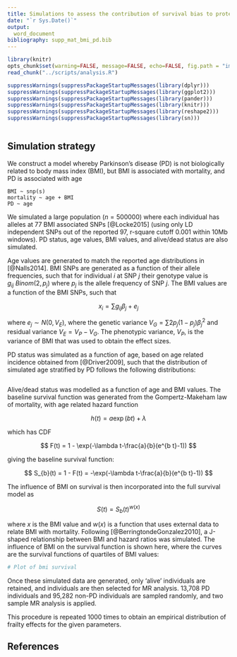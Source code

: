 ```yaml
---
title: Simulations to assess the contribution of survival bias to protective associations of body mass index and Parkinson's disease
date: "`r Sys.Date()`"
output: 
  word_document
bibliography: supp_mat_bmi_pd.bib
---
```


```r
library(knitr)
opts_chunk$set(warning=FALSE, message=FALSE, echo=FALSE, fig.path = "images/")
read_chunk("../scripts/analysis.R")
```

```r
suppressWarnings(suppressPackageStartupMessages(library(dplyr)))
suppressWarnings(suppressPackageStartupMessages(library(ggplot2)))
suppressWarnings(suppressPackageStartupMessages(library(pander)))
suppressWarnings(suppressPackageStartupMessages(library(knitr)))
suppressWarnings(suppressPackageStartupMessages(library(reshape2)))
suppressWarnings(suppressPackageStartupMessages(library(sn)))
```

```r

```


## Simulation strategy

We construct a model whereby Parkinson's disease (PD) is not biologically related to body mass index (BMI), but BMI is associated with mortality, and PD is associated with age

```
BMI ~ snp(s)
mortality ~ age + BMI
PD ~ age
```

We simulated a large population ($n=500000$) where each individual has alleles at 77 BMI associated SNPs [@Locke2015]  (using only LD independent SNPs out of the reported 97, r-square cutoff 0.001 within 10Mb windows). PD status, age values, BMI values, and alive/dead status are also simulated.

Age values are generated to match the reported age distributions in [@Nalls2014]. BMI SNPs are generated as a function of their allele frequencies, such that for individual $i$ at SNP $j$ their genotype value is $g_{ij} ~ Binom(2, p_{j})$ where $p_{j}$ is the allele frequency of SNP $j$. The BMI values are a function of the BMI SNPs, such that

$$
x_{i} = \sum g_{ij} \beta_{j} + e_{j}
$$

where $e_{j} \sim N(0, V_E)$, where the genetic variance $V_G = \sum 2p_{j}(1-p_{j})\beta_j^2$ and residual variance $V_E = V_P - V_G$. The phenotypic variance, $V_P$, is the variance of BMI that was used to obtain the effect sizes.

PD status was simulated as a function of age, based on age related incidence obtained from [@Driver2009], such that the distribution of simulated age stratified by PD follows the following distributions:

```r

```

Alive/dead status was modelled as a function of age and BMI values. The baseline survival function was generated from the Gompertz-Makeham law of mortality, with age related hazard function

$$
h(t) = a \exp(bt) + \lambda
$$

which has CDF

$$
F(t) = 1 - \exp(-\lambda t-\frac{a}{b}(e^{b t}-1))
$$

giving the baseline survival function:

$$
S_{b}(t) = 1 - F(t) = -\exp(-\lambda t-\frac{a}{b}(e^{b t}-1))
$$

The influence of BMI on survival is then incorporated into the full survival model as

$$
S(t) = S_{b}(t)^{w(x)}
$$

where $x$ is the BMI value and $w(x)$ is a function that uses external data to relate BMI with mortality. Following [@BerringtondeGonzalez2010], a J-shaped relationship between BMI and hazard ratios was simulated. The influence of BMI on the survival function is shown here, where the curves are the survival functions of quartiles of BMI values:


```r

# Plot of bmi survival

```

Once these simulated data are generated, only 'alive' individuals are retained, and individuals are then selected for MR analysis. 13,708 PD individuals and 95,282 non-PD individuals are sampled randomly, and two sample MR analysis is applied. 

This procedure is repeated 1000 times to obtain an empirical distribution of frailty effects for the given parameters.



## References